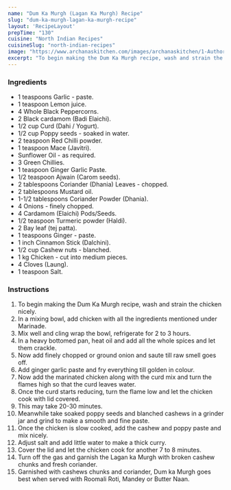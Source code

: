 ---
name: "Dum Ka Murgh (Lagan Ka Murgh) Recipe"
slug: "dum-ka-murgh-lagan-ka-murgh-recipe"
layout: 'RecipeLayout'
prepTime: "130"
cuisine: "North Indian Recipes"
cuisineSlug: "north-indian-recipes"
image: "https://www.archanaskitchen.com/images/archanaskitchen/1-Author/Shaheen_Ali/DUM_KA_MURGH__LAGAN_KA_MURGH.jpg"
excerpt: "To begin making the Dum Ka Murgh recipe, wash and strain the chicken nicely"
---

### Ingredients

- 1 teaspoons Garlic - paste.
- 1 teaspoon Lemon juice.
- 4 Whole Black Peppercorns.
- 2 Black cardamom (Badi Elaichi).
- 1/2 cup Curd (Dahi / Yogurt).
- 1/2 cup Poppy seeds - soaked in water.
- 2 teaspoon Red Chilli powder.
- 1 teaspoon Mace (Javitri).
- Sunflower Oil - as required.
- 3 Green Chillies.
- 1 teaspoon Ginger Garlic Paste.
- 1/2 teaspoon Ajwain (Carom seeds).
- 2 tablespoons Coriander (Dhania) Leaves - chopped.
- 2 tablespoons Mustard oil.
- 1-1/2 tablespoons Coriander Powder (Dhania).
- 4 Onions - finely chopped.
- 4 Cardamom (Elaichi) Pods/Seeds.
- 1/2 teaspoon Turmeric powder (Haldi).
- 2 Bay leaf (tej patta).
- 1 teaspoons Ginger - paste.
- 1 inch Cinnamon Stick (Dalchini).
- 1/2 cup Cashew nuts - blanched.
- 1 kg Chicken - cut into medium pieces.
- 4 Cloves (Laung).
- 1 teaspoon Salt.

### Instructions

1. To begin making the Dum Ka Murgh recipe, wash and strain the chicken nicely.
1. In a mixing bowl, add chicken with all the ingredients mentioned under Marinade.
1. Mix well and cling wrap the bowl, refrigerate for 2 to 3 hours.
1. In a heavy bottomed pan, heat oil and add all the whole spices and let them crackle.
1. Now add finely chopped or ground onion and saute till raw smell goes off.
1. Add ginger garlic paste and fry everything till golden in colour.
1. Now add the marinated chicken along with the curd mix and turn the flames high so that the curd leaves water.
1. Once the curd starts reducing, turn the flame low and let the chicken cook with lid covered.
1. This may take 20-30 minutes.
1. Meanwhile take soaked poppy seeds and blanched cashews in a grinder jar and grind to make a smooth and fine paste.
1. Once the chicken is slow cooked, add the cashew and poppy paste and mix nicely.
1. Adjust salt and add little water to make a thick curry.
1. Cover the lid and let the chicken cook for another 7 to 8 minutes.
1. Turn off the gas and garnish the Lagan ka Murgh with broken cashew chunks and fresh coriander.
1. Garnished with cashews chunks and coriander, Dum ka Murgh goes best when served with Roomali Roti, Mandey or Butter Naan.
